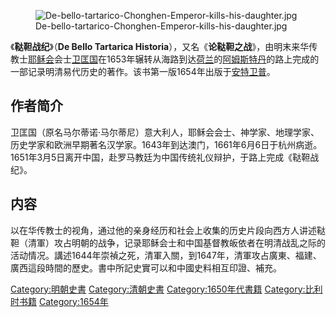 [[File:De-bello-tartarico-Chonghen-Emperor-kills-his-daughter.jpg|thumb]]

《'''鞑靼战纪'''》（'''De Bello Tartarica Historia'''），又名《'''论鞑靼之战'''》，由明末来华传教士[[耶稣会|耶稣会]]会士[[卫匡国|卫匡国]]在1653年辗转从海路到达[[荷兰|荷兰]]的[[阿姆斯特丹|阿姆斯特丹]]的路上完成的一部记录明清易代历史的著作。该书第一版1654年出版于[[安特卫普|安特卫普]]。

== 作者简介 ==
卫匡国（原名马尔蒂诺·马尔蒂尼）意大利人，耶稣会会士、神学家、地理学家、历史学家和欧洲早期著名汉学家。1643年到达澳门，1661年6月6日于杭州病逝。1651年3月5日离开中国，赴罗马教廷为中国传统礼仪辩护，于路上完成《鞑靼战纪》。

== 内容 ==
以在华传教士的视角，通过他的亲身经历和社会上收集的历史片段向西方人讲述鞑靼（清軍）攻占明朝的战争，记录耶稣会士和中国基督教皈依者在明清战乱之际的活动情况。講述1644年崇禎之死，清軍入關，到1647年，清軍攻占廣東、福建、廣西這段時間的歷史。書中所記史實可以和中國史料相互印證、補充。

[[Category:明朝史書|Category:明朝史書]]
[[Category:清朝史書|Category:清朝史書]]
[[Category:1650年代書籍|Category:1650年代書籍]]
[[Category:比利时书籍|Category:比利时书籍]]
[[Category:1654年|Category:1654年]]